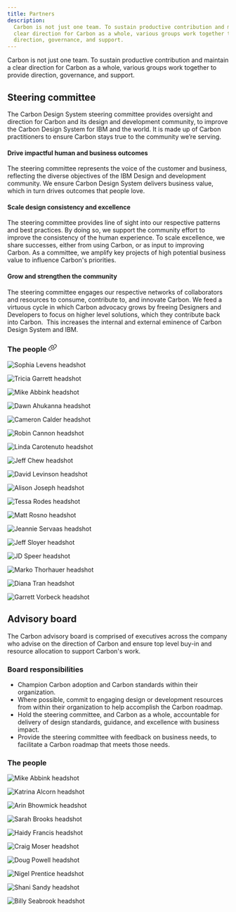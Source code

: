 ```yaml
---
title: Partners
description:
  Carbon is not just one team. To sustain productive contribution and maintain a
  clear direction for Carbon as a whole, various groups work together to provide
  direction, governance, and support.
---
```



<PageDescription>

Carbon is not just one team. To sustain productive contribution and maintain a
clear direction for Carbon as a whole, various groups work together to provide
direction, governance, and support.

</PageDescription>

## Steering committee

The Carbon Design System steering committee provides oversight and direction for
Carbon and its design and development community, to improve the Carbon Design
System for IBM and the world. It is made up of Carbon practitioners to ensure
Carbon stays true to the community we’re serving.

<Row className={dividedSection}>
<Column colMd={2} colLg={4}>

#### Drive impactful human and business outcomes

</Column>
<Column colMd={6} colLg={8}>

The steering committee represents the voice of the customer and business,
reflecting the diverse objectives of the IBM Design and development community.
We ensure Carbon Design System delivers business value, which in turn drives
outcomes that people love.

</Column>
</Row>

<Row className={dividedSection}>
<Column colMd={2} colLg={4}>

#### Scale design consistency and excellence

</Column>
<Column colMd={6} colLg={8}>

The steering committee provides line of sight into our respective patterns and
best practices. By doing so, we support the community effort to improve the
consistency of the human experience. To scale excellence, we share successes,
either from using Carbon, or as input to improving Carbon. As a committee, we
amplify key projects of high potential business value to influence Carbon's
priorities.

</Column>
</Row>

<Row className={dividedSection}>
<Column colMd={2} colLg={4}>

#### Grow and strengthen the community

</Column>
<Column colMd={6} colLg={8}>

The steering committee engages our respective networks of collaborators and
resources to consume, contribute to, and innovate Carbon. We feed a virtuous
cycle in which Carbon advocacy grows by freeing Designers and Developers to
focus on higher level solutions, which they contribute back into Carbon.  This
increases the internal and external eminence of Carbon Design System and IBM.

</Column>
</Row>

<h3
  class="AutolinkHeader-module--header--1G1tm Markdown-module--h3--Gwbvh"
  id="the-committee">
  The people
  <a
    class="AutolinkHeader-module--anchor--36UpA AutolinkHeader-module--left-anchor--1SDoO"
    href="#the-people"
    aria-label="The people permalink">
    <svg
      focusable="false"
      preserveAspectRatio="xMidYMid meet"
      xmlns="http://www.w3.org/2000/svg"
      fill="currentColor"
      width="20"
      height="20"
      viewBox="0 0 32 32"
      aria-hidden="true">
      <path d="M29.25,6.76a6,6,0,0,0-8.5,0l1.42,1.42a4,4,0,1,1,5.67,5.67l-8,8a4,4,0,1,1-5.67-5.66l1.41-1.42-1.41-1.42-1.42,1.42a6,6,0,0,0,0,8.5A6,6,0,0,0,17,25a6,6,0,0,0,4.27-1.76l8-8A6,6,0,0,0,29.25,6.76Z"></path>
      <path d="M4.19,24.82a4,4,0,0,1,0-5.67l8-8a4,4,0,0,1,5.67,0A3.94,3.94,0,0,1,19,14a4,4,0,0,1-1.17,2.85L15.71,19l1.42,1.42,2.12-2.12a6,6,0,0,0-8.51-8.51l-8,8a6,6,0,0,0,0,8.51A6,6,0,0,0,7,28a6.07,6.07,0,0,0,4.28-1.76L9.86,24.82A4,4,0,0,1,4.19,24.82Z"></path>
    </svg>
  </a>
</h3>

<Row>

<Profile name="Sophia Levens" title="Executive Director of Design, IBM Sterling; Chair, Steering committee">

![Sophia Levens headshot](/images/team/levens_sophia.png)

</Profile>
<Profile name="Tricia Garrett" title="Design Principal, Master Inventor, Watson Health; Co-chair, Steering committee">

![Tricia Garrett headshot](/images/team/garrett_tricia.png)

</Profile>
<Profile name="Mike Abbink" title="IBM Distinguished Designer, Carbon">

![Mike Abbink headshot](/images/team/abbink_mike.png)

</Profile>
<Profile name="Dawn Ahukanna" title="Design Principal and Front-end Architect, Watson IoT">

![Dawn Ahukanna headshot](/images/team/ahukanna_dawn.png)

</Profile>
<Profile name="Cameron Calder" title="IBM Design Principal, IBM Cloud and Cognitive Software">

![Cameron Calder headshot](/images/team/calder_cameron.png)

</Profile>
<Profile name="Robin Cannon" title="Global Director of Design Systems, IBM iX">

![Robin Cannon headshot](/images/team/cannon_robin.png)

</Profile>
<Profile name="Linda Carotenuto" title="Product Manager, Digital Design Squad, Carbon for IBM.com">

![Linda Carotenuto headshot](/images/team/carotenuto_linda.png)

</Profile>
<Profile name="Jeff Chew" title="Senior Experience Technology Manager, IBM Cloud and Cognitive Software">

![Jeff Chew headshot](/images/team/chew_jeff.png)

</Profile>
<Profile name="David Levinson" title="IBM Design Principal, IBM Cloud and Cognitive Software">

![David Levinson headshot](/images/team/levinson_david.png)

</Profile>
<Profile name="Alison Joseph" title="Development Manager, Carbon">

![Alison Joseph headshot](/images/team/joseph_alison.png)

</Profile>
<Profile name="Tessa Rodes" title="Senior Design Manager, IBM Cloud">

![Tessa Rodes headshot](/images/team/rodes_tessa.png)

</Profile>
<Profile name="Matt Rosno" title="Product Manager, Carbon">

![Matt Rosno headshot](/images/team/rosno_matt.png)

</Profile>
<Profile name="Jeannie Servaas" title="IBM Design Principal, Carbon">

![Jeannie Servaas headshot](/images/team/servaas_jean.png)

</Profile>
<Profile name="Jeff Sloyer" title="Senior Technical Staff Member, IBM Cloud">

![Jeff Sloyer headshot](/images/team/sloyer_jeff.png)

</Profile>
<Profile name="JD Speer" title="Design Lead, IBM Storage">

![JD Speer headshot](/images/team/speer_jd.png)

</Profile>
<Profile name="Marko Thorhauer" title="Executive Creative Director, IBM Design Principal, IBM iX">

![Marko Thorhauer headshot](/images/team/thorhauer_marko.png)

</Profile>
<Profile name="Diana Tran" title="Visual Design Practice Lead, IBM Sterling">

![Diana Tran headshot](/images/team/tran_diana.png)

</Profile>
<Profile name="Garrett Vorbeck" title="Front-end Developer, IBM Systems">

![Garrett Vorbeck headshot](/images/team/vorbeck_garrett.png)

</Profile>
</Row>

## Advisory board

The Carbon advisory board is comprised of executives across the company who
advise on the direction of Carbon and ensure top level buy-in and resource
allocation to support Carbon's work.

### Board responsibilities

- Champion Carbon adoption and Carbon standards within their organization.
- Where possible, commit to engaging design or development resources from within
  their organization to help accomplish the Carbon roadmap.
- Hold the steering committee, and Carbon as a whole, accountable for delivery
  of design standards, guidance, and excellence with business impact.
- Provide the steering committee with feedback on business needs, to facilitate
  a Carbon roadmap that meets those needs.

### The people

<Row>

<Profile name="Mike Abbink" title="Executive Creative Director, Design, IBM Distinguished Designer">

![Mike Abbink headshot](/images/team/abbink_mike.png)

</Profile>
<Profile name="Katrina Alcorn" title="General Manager of Design, Cloud and Cognitive Software">

![Katrina Alcorn headshot](/images/team/alcorn_katrina.png)

</Profile>
<Profile name="Arin Bhowmick" title="Vice President and Chief Design Officer, Cloud and Cognitive Software">

![Arin Bhowmick headshot](/images/team/bhowmick_arin.png)

</Profile>
<Profile name="Sarah Brooks" title="Director, Design, Design Program Office, IBM Distinguished Designer">

![Sarah Brooks headshot](/images/team/brooks_sarah.png)

</Profile>
<Profile name="Haidy Francis" title="Design Executive, IBM Security">

![Haidy Francis headshot](/images/team/francis_haidy.png)

</Profile>
<Profile name="Craig Moser" title="Vice President of Design and Usability, AI Applications">

![Craig Moser headshot](/images/team/moser_craig.png)

</Profile>
<Profile name="Doug Powell" title="Vice President, Design Program Office, Cloud and Cognitive Software">

![Doug Powell headshot](/images/team/powell_doug.png)

</Profile>
<Profile name="Nigel Prentice" title="Design Director, Digital Growth and Commerce">

![Nigel Prentice headshot](/images/team/prentice_nigel.png)

</Profile>
<Profile name="Shani Sandy" title="Executive Design Practice Leader, Director IBM Z">

![Shani Sandy headshot](/images/team/sandy_shani.png)

</Profile>
<Profile name="Billy Seabrook" title="Global Chief Creative Officer, IBM iX">

![Billy Seabrook headshot](/images/team/seabrook_billy.png)

</Profile>
</Row>
